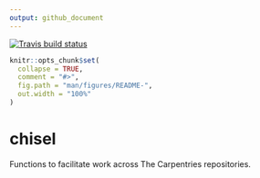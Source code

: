 ```yaml
---
output: github_document
---
```


[![Travis build status](https://travis-ci.org/fmichonneau/chisel.svg?branch=master)](https://travis-ci.org/fmichonneau/chisel)

<!-- README.md is generated from README.Rmd. Please edit that file -->

```r
knitr::opts_chunk$set(
  collapse = TRUE,
  comment = "#>",
  fig.path = "man/figures/README-",
  out.width = "100%"
)
```
# chisel

Functions to facilitate work across The Carpentries repositories.
